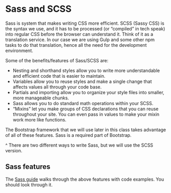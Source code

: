 # Sass and SCSS

Sass is system that makes writing CSS more efficient. SCSS (Sassy CSS) is the syntax we use, and it has to be processed (or "compiled" in tech speak) into regular CSS before the browser can understand it. Think of it as a translation service. In our case we are using Gulp and some other npm tasks to do that translation, hence all the need for the development environment.

Some of the benefits/features of Sass/SCSS are:

- Nesting and shorthand styles allow you to write more understandable and efficient code that is easier to maintain.
- Variables allow you to reuse styles and make a single change that affects values all through your code base.
- Partials and importing allow you to organize your style files into smaller, more manageable chunks.
- Sass allows you to do standard math operations within your SCSS.
- "Mixins" let you make groups of CSS declarations that you can reuse throughout your site. You can even pass in values to make your mixin work more like functions.

The Bootstrap framework that we will use later in this class takes advantage of all of these features. Sass is a required part of Bootstrap.

^ There are two different ways to write Sass, but we will use the SCSS version.

## Sass features

The [Sass guide](https://sass-lang.com/guide) walks through the above features with code examples. You should look through it.
